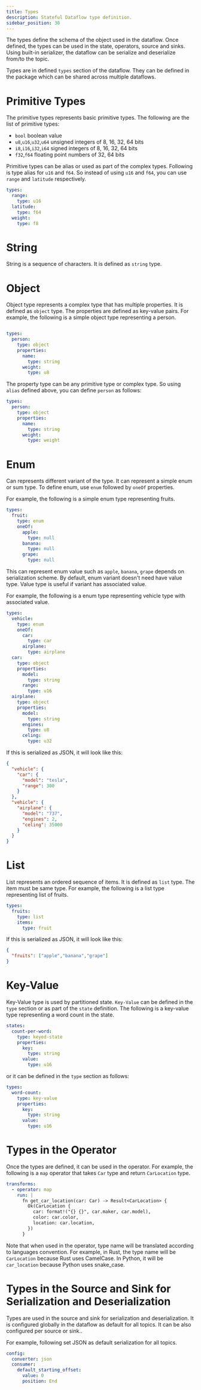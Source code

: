 ```yaml
---
title: Types
description: Stateful Dataflow type definition.
sidebar_position: 30
---
```



The types define the schema of the object used in the dataflow.   Once defined, the types can be used in the state, operators, source and sinks.  Using built-in serializer, the dataflow can be serialize and deserialize from/to the topic.

Types are in defined `types` section of the dataflow.  They can be defined in the package which can be shared across multiple dataflows.

# Primitive Types

The primitive types represents basic primitive types.  The following are the list of primitive types:

- `bool`  boolean value
- `u8`,`u16`,`u32`,`u64`  unsigned integers of 8, 16, 32, 64 bits
- `i8`,`i16`,`i32`,`i64`  signed integers of 8, 16, 32, 64 bits
- `f32`,`f64`  floating point numbers of 32, 64 bits

Primitive types can be alias or used as part of the complex types.  Following is type alias for `u16` and `f64`.  So instead of using `u16` and `f64`, you can use `range` and `latitude` respectively.

```yaml
types:
  range:
    type: u16
  latitude:
    type: f64
  weight:
    type: f8
```

# String

String is a sequence of characters.  It is defined as `string` type.

# Object

Object type represents a complex type that has multiple properties.  It is defined as `object` type.  The properties are defined as key-value pairs.
For example, the following is a simple object type representing a person.

```yaml

types:
  person:
    type: object
    properties:
      name:
        type: string
      weight:
        type: u8
```

The property type can be any primitive type or complex type.  So using `alias` defined above, you can define `person` as follows:

```yaml
types:
  person:
    type: object
    properties:
      name:
        type: string
      weight:
        type: weight
```

# Enum

Can represents different variant of the type.  It can represent a simple enum or sum type.  To define enum, use `enum` followed by `oneOf` properties.

For example, the following is a simple enum type representing fruits.

```yaml
types:
  fruit:
    type: enum
    oneOf:
      apple:
        type: null
      banana:
        type: null
      grape:
        type: null
```

This can represent enum value such as `apple`, `banana`, `grape` depends on serialization scheme.  By default, enum variant doesn't need have value type.  Value type is useful if variant has associated value.

For example, the following is a enum type representing vehicle type with associated value.

```yaml
types:
  vehicle:
    type: enum
    oneOf:
      car:
        type: car
      airplane:
        type: airplane
  car:
    type: object
    properties:
      model:
        type: string
      range:
        type: u16
  airplane:
    type: object
    properties:
      model:
        type: string
      engines:
        type: u8
      celing:
        type: u32
```
If this is serialized as JSON, it will look like this:

```json
{
  "vehicle": {
    "car": {
      "model": "tesla",
      "range": 300
    }
  },
  "vehicle": {
    "airplane": {
      "model": "737",
      "engines": 2,
      "celing": 35000
    }
  }
}
```

# List 

List represents an ordered sequence of items.  It is defined as `list` type.  The item must be same type.  For example, the following is a list type representing list of fruits.

```yaml
types:
  fruits:
    type: list
    items:
      type: fruit
```

If this is serialized as JSON, it will look like this:

```json
{
  "fruits": ["apple","banana","grape"]
}
```

# Key-Value

Key-Value type is used by partitioned state.  `Key-Value` can be defined in the `type` section or as part of the `state` definition.  The following is a key-value type representing a word count in the state.

```yaml
states:
  count-per-word:
    type: keyed-state
    properties:
      key:
        type: string
      value:
        type: u16
```

or it can be defined in the `type` section as follows:

```yaml
types:
  word-count:
    type: key-value
    properties:
      key:
        type: string
      value:
        type: u16
```


# Types in the Operator 

Once the types are defined, it can be used in the operator.  For example, the following is a `map` operator that takes `Car` type and return `CarLocation` type.

```yaml
transforms:
  - operator: map
    run: |
      fn get_car_location(car: Car) -> Result<CarLocation> {
        Ok(CarLocation {
          car: format!("{} {}", car.maker, car.model),
          color: car.color,
          location: car.location,
        })
      }
```

Note that when used in the operator, type name will be translated according to languages convention.  For example, in Rust, the type name will be `CarLocation` because Rust uses CamelCase.  In Python, it will be `car_location` because Python uses snake_case.


# Types in the Source and Sink for Serialization and Deserialization

Types are used in the source and sink for serialization and deserialization.  It is configured globally in the dataflow as default for all topics.  It can be also configured per source or sink..

For example, following set JSON as default serialization for all topics.

```yaml
config:
  converter: json
  consumer:
    default_starting_offset:
      value: 0
      position: End
```

